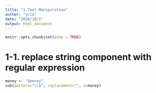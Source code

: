 ```yaml
---
title: "1.Text Manipulation"
author: "yclo"
date: "2016/10/1"
output: html_document
---
```


```r
knitr::opts_chunk$set(echo = TRUE)
```

# 1-1. replace string component with regular expression
```r
money <- "$money"
sub(pattern="\\$", replacement="", x=money)
```

```r

```

